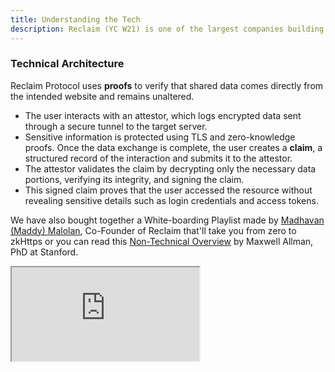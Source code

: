 ```yaml
---
title: Understanding the Tech
description: Reclaim (YC W21) is one of the largest companies building on Verifiability and one of the most important question we get is "What's happening under the hood?"
---
```


### Technical Architecture

Reclaim Protocol uses **proofs** to verify that shared data comes directly from the intended website and remains unaltered.

- The user interacts with an attestor, which logs encrypted data sent through a secure tunnel to the target server.
- Sensitive information is protected using TLS and zero-knowledge proofs. Once the data exchange is complete, the user creates a **claim**, a structured record of the interaction and submits it to the attestor.
- The attestor validates the claim by decrypting only the necessary data portions, verifying its integrity, and signing the claim.
- This signed claim proves that the user accessed the resource without revealing sensitive details such as login credentials and access tokens.

We have also bought together a White-boarding Playlist made by [Madhavan (Maddy) Malolan](https://x.com/madhavanmalolan), Co-Founder of Reclaim that'll take you from zero to zkHttps or you can read this [Non-Technical Overview](https://blog.reclaimprotocol.org/posts/reclaim-explained) by Maxwell Allman, PhD at Stanford.

<iframe
  className="w-full aspect-video rounded-lg"
  src="https://www.youtube.com/embed/MFyFuSGswqQ?si=R7-Gp_gTc3ElzU1t"
  title="1/ Basics of Encryption"
  allow="accelerometer; autoplay; clipboard-write; encrypted-media; gyroscope; picture-in-picture"
  allowFullScreen
/>

## How is this not a Web Scraping Tool?

Web scraping tools, such as those using automated browser environments like Puppeteer, often operate by mimicking user behaviour. They achieve this in two potentially dangerous ways:

1. **Session Hijacking via Cookies**: By obtaining a user's session cookies, these tools can impersonate the user without requiring login credentials.
2. **Plaintext Credential Collection**: Some tools request users to provide their usernames and passwords directly, often in plaintext form.

Both methods pose significant security and privacy risks, granting the scraper complete control over the user's account. This level of access can lead to several malicious activities, including:

- **Data Theft**: Extracting sensitive information that the user intended to keep private.
- **Unauthorized Account Changes**: Altering account settings, locking users out, or making purchases without consent.
- **Exploitation**: Using the account to impersonate the user for further phishing or fraudulent activities.

Such practices are extremely dangerous, leaving users vulnerable to privacy violations, financial loss, and unauthorized access to their personal accounts.

## Is the Attestor a proxy? Can it see the HTTP traffic between the client and the server?

An attestor operates as an **opaque proxy** by facilitating communication between the client device and the target HTTPS server while ensuring complete privacy of the exchanged data. Here's how it works in the context of TLS (Transport Layer Security) to guarantee the attestor cannot access any user data:

1. **End-to-End Encryption with TLS**:

   The communication between the client device and the HTTPS server is encrypted using TLS. This encryption ensures that only the client device and the target server have the keys to decrypt the data. The attestor handles the encrypted traffic but cannot access the TLS private keys, making it impossible to decrypt or view the data.

2. **Pass-Through TLS Traffic**:

   As an opaque proxy, the attestor does not terminate the TLS session. Unlike a traditional proxy, which decrypts traffic to inspect or modify it, an opaque proxy simply forwards the encrypted packets between the client and the server. This approach maintains the integrity and confidentiality of the communication.

3. **SSL/TLS Certificate Validation**:

   While the attestor cannot view the data, it can perform security checks, such as verifying the server's SSL/TLS certificate. This ensures the client connects to a legitimate server and protects against man-in-the-middle attacks. The attestor ensures the server's certificate matches the expected domain and is issued by a trusted Certificate Authority (CA).

4. **Cryptographic Proofs**:

   In the proof generation process, the attestor can include cryptographic evidence that confirms it has not tampered with the traffic. It can validate and pass along signatures or hashes to demonstrate the integrity of the session without requiring access to the plaintext data.

5. **Keyless Operation**:

   The attestor operates without access to session keys or private keys used in the TLS handshake. The Diffie-Hellman key exchange (used in modern TLS) ensures that the encryption keys cannot be derived even if the attestor observes the handshake process.

6. **Compliance with Privacy Standards**:

   By design, the opaque proxy architecture aligns with privacy principles. It ensures compliance with security best practices by maintaining end-to-end encryption and refraining from logging or decrypting sensitive user data.

This architecture allows the attestor to play a crucial role in securing the communication (e.g., by validating certificates or preventing malicious activity) without compromising the confidentiality or privacy of the user's data.

## What is a Reclaim Verifier App? Is it like a website?

The Reclaim Verifier App is a native mobile application that generates and shares proofs. What makes it unique is its seamless accessibility through **App Clips** (iOS) or **Instant Apps** (Android), which allow users to use the verifier app's functionality without needing to download or install it from the App Store or Play Store. Instead, users can simply open a URL to launch the app instantly, eliminating the traditional friction of downloading a complete application.

Despite its lightweight nature, the Reclaim Verifier App includes all the necessary features for proof generation and sharing, delivering a complete user experience within this compact, mini-app environment. By embedding all functionality within this instant format, the app simplifies the user experience and removes the usual steps associated with app store installations.

App Clips and Instant Apps also go through the same rigorous approval, distribution, and security checks as regular apps. This ensures that the verifier app adheres to the same high privacy, security, and reliability standards as any native application. With this design, the Reclaim Verifier App provides a fast, secure, and hassle-free way for users to engage with the verification process - no downloads, no delays, just instant access.

## What is a Reclaim Data Provider?

A **data provider** in Reclaim's context is a structured set of instructions that guides the attestor through formatting requests and validating responses to prove a specific claim. For instance, a "google-login" provider might verify ownership of a Google account by validating a response from Google's servers.

### **Key Components:**

1. **Provider Structure**:

   Each provider consists of:

   - **Public Parameters**: Schema defining user-supplied data, such as email addresses, used in requests.
   - **Secret Parameters**: Schema for sensitive authentication details, like access tokens, hidden from the attestor.

2. **Provider Functionality** :
   - **Request Construction**:
     Providers define how to create API requests securely.
     **Example**: For a "google-login" provider, the request might include the email address (public parameter) and access token (secret parameter) to validate ownership of a Google account.
   - **Response Redaction**:
     Sensitive portions of the server's response are redacted before sharing with the attestor.
     **Example**: The provider could redact everything except the verified email address for an API returning user details.
   - **Validation**:
     The attestor validates the response against the defined rules to ensure the claim's authenticity.
     **Example**: If verifying a birth date, the attestor might confirm the response includes a matching regex for a date format (e.g., YYYY-MM-DD).
3. **Adding New Providers**:

   Developers can use the [Reclaim DevTool](https://dev.reclaimprotocol.org/) to create providers without manually managing schema files or generating types. This tool streamlines the setup process for both public and secret parameters, ensuring correctness and consistency.

_tldr; Reclaim Protocol prioritises user privacy and data security. By employing cryptographic proofs, secure communication channels, and trusted intermediaries, Reclaim Protocol empowers users to reclaim their data with confidence. This FAQ aims to address shared security concerns. If you have any further questions, please don't hesitate to contact Reclaim Protocol._

### [**Security Framework**](http://localhost:3000/#security-framework)

Our security infrastructure ensures:

- End-to-end data encryption via TLS protocol
- Zero visibility to third parties (including Reclaim Protocol)
- Protected data transfer between users and websites
- Regular third-party security audits ([View Latest Audit](https://blog.reclaimprotocol.org/posts/chacha-circuit-audit))

Additional Security Resources:

- [Cryptography Attack Prevention](https://blog.reclaimprotocol.org/posts/fake-key-reveal)
- [Cryptographic Proof Integrity](https://blog.reclaimprotocol.org/posts/honey-pot)

### Community Support

Join our developer community:

- Get direct support from our development team
- Connect with other builders
- Join our [Telegram group](https://t.me/protocolreclaim) for real-time assistance
